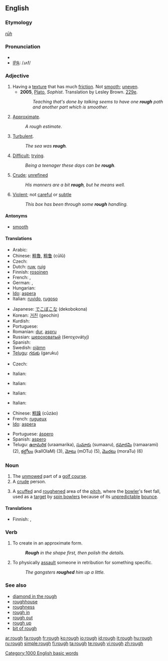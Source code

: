 {{wikipedia|dab=rough}}
==English==

===Etymology===
{{OE.}} ''[[rūh]]''

===Pronunciation===
* {{audio|en-us-rough.ogg|Audio (US)}}
* [[IPA]]: /ɹʌf/

===Adjective===
{{en-adj|rough|er}}

# Having a [[texture]] that has much [[friction]].  Not [[smooth]]; [[uneven]].
#* '''2005''', [[w:Plato|Plato]], ''Sophist''.  Translation by Lesley Brown. [[w:Stephanus pagination|229e]].
#*: ''Teaching that's done by talking seems to have one '''rough''' path and another part which is smoother.''
# [[approximate|Approximate]].
#: ''A rough estimate''.
# [[turbulent|Turbulent]].
#: ''The sea was '''rough'''.''
# [[difficult|Difficult]]; [[trying]].
#: ''Being a teenager these days can be '''rough'''.''
# [[crude|Crude]]; [[unrefined]]
#: ''His manners are a bit '''rough''', but he means well.''
# [[violent|Violent]]; not [[careful]] or [[subtle]]
#: ''This box has been through some '''rough''' handling.''

====Antonyms====
* [[smooth]]

====Translations====
{{trans-top|not smooth}}
* Arabic: {{Arab|[[خشن]]}} {{IPAchar|(χášen)}}
* Chinese: [[粗魯]], [[粗鲁]] (cūlǔ)
* Czech: {{t+|cs|hrubý|m}}
* Dutch: [[ruw]], [[ruig]]
* Finnish: [[rosoinen]]
* French: {{t+|fr|rude}}, {{t+|fr|rugueux}}
* German: {{t+|de|rauh}}, {{t+|de|grob}}
* Hungarian: {{t+|hu|durva}}
* [[Ido]]: [[aspera]]
* Italian: [[ruvido]], [[rugoso]]
{{trans-mid}}
* Japanese: [[でこぼこ]]な (dekobokona)
* Korean: [[거친]] (geochin)
* Kurdish: {{KUchar|[[دڕ]]}}
* Portuguese: {{t+|pt|áspero}}
* Romanian: [[dur]], [[aspru]]
* Russian: [[шероховатый]] (šeroχovátyj)
* Spanish: {{t-|es|áspero}}
* Swedish: [[ojämn]]
* [[Telugu]]: [[గరుకు]] (garuku)
{{trans-bottom}}

{{trans-top|approximate}}
* Czech: {{t+|cs|hrubý|m}}
{{trans-mid}}
* Italian: {{t+|it|approssimato}}
{{trans-bottom}}

{{trans-top|turbulent}}
* Italian: {{t+|it|mosso}}
{{trans-mid}}
{{trans-bottom}}

{{trans-top|difficult}}
* Italian: {{t+|it|difficile}}
{{trans-mid}}
{{trans-bottom}}

{{trans-top|crude}}
* Italian: {{t+|it|rude}}
{{trans-mid}}
{{trans-bottom}}

{{checktrans-top}}
* Chinese: [[粗躁]] (cūzào)
* French: [[rugueux]]
* [[Ido]]: [[aspera]]
{{trans-mid}}
* Portuguese: [[áspero]]
* Spanish: [[aspero]]
* Telugu: [[ఉరామరిక]] (uraamarika), [[సుమారు]] (sumaaru), [[రమారమి]] (ramaarami) (2), [[కల్లోలం]] (kallOlaM) (3),  [[మోటు]] (mOTu) (5), [[మొరటు]] (moraTu) (6)
{{trans-bottom}}

===Noun===
{{en-noun}}

# The [[unmowed]] part of a [[golf course]].
# A [[crude]] person.
# {{cricket}} A [[scuffed]] and [[roughened]] area of the [[pitch]], where the [[bowler]]'s feet fall, used as a [[target]] by [[spin bowler]]s because of its [[unpredictable]] [[bounce]].

====Translations====
{{trans-top|unmowed part of golf-course}}
* Finnish: {{t|fi|karheikko}}, {{t|fi|raffi}}
{{trans-mid}}
{{trans-bottom}}

===Verb===
{{en-verb}}

# To create in an approximate form.
#: '''''Rough''' in the shape first, then polish the details.''
# To physically [[assault]] someone in retribution for something specific.
#: ''The gangsters '''roughed''' him up a little.''

===See also===
* [[diamond in the rough]]
* [[roughhouse]]
* [[roughness]]
* [[rough in]]
* [[rough out]]
* [[rough up]]
* [[bit of rough]]

[[Category:1000 English basic words]]

[[ar:rough]]
[[fa:rough]]
[[fr:rough]]
[[ko:rough]]
[[io:rough]]
[[id:rough]]
[[it:rough]]
[[hu:rough]]
[[ru:rough]]
[[simple:rough]]
[[fi:rough]]
[[ta:rough]]
[[te:rough]]
[[vi:rough]]
[[zh:rough]]